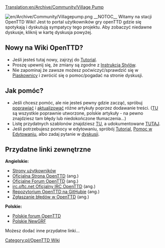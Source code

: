 [[Translation:en/Archive/Community/Village Pump]]

[[File:en/Archive/Community/Villagepump.png|right]]
__NOTOC__
Witamy na stacji OpenTTD Wiki! Jest to portal użytkowników gry openTTD gdzie się spotykają i dyskutują sympatycy tego projektu. Aby zobaczyć niedawne dyskusje, kliknij w kartę dyskusja powyżej.


==Nowy na Wiki OpenTTD? == 
* Jeśli jesteś tutaj nowy, zajrzyj do [[en/Tutorial|Tutorial]].
* Proszę upewnij się, że zmiany są zgodne z [[pl/Wiki/Instrukcja Stylów|Instrukcją Stylów]].
* Nie zapominaj że zawsze możesz poćwiczyć/sprawdzić się w [[en/Sandbox|Piaskownicy]] i zwrócić się o pomoc/pogadać na stronie dyskusji.

==Jak pomóc?==
* Jeśli chcesz pomóc, ale nie jesteś pewny gdzie zacząć, spróbuj [[:Category:pl/Artykuły do rozbudowy|poprawiać]] i [[:Category:pl/Community/Artykuły do zaktualizowania|aktualizować]] różne artykuły poprzez dodawanie treści. ([http://wiki.openttd.org/Category:Artykuły_w_języku_polskim/Pl TU] są wszystkie poprawnie utworzone, polskie artykuły - na pewno znajdziesz tam błędy lub niedokończone tłumaczenia...)
* Listę przydatnych szablonów znajdziesz [[:Category:pl/Szablony|TU]], a udokumentowane [[pl/Wiki/Szablony|TUTAJ]].
* Jeśli potrzebujesz pomocy w edytowaniu, spróbój [[en/Tutorial|Tutorial]], [[pl/Pomoc przy edycji|Pomoc w Edytowaniu]], albo zadaj pytanie w [http://wiki.openttd.org/?title=OpenTTD_talk:Stacja/Pl&action=edit dyskusji].

== Przydatne linki zewnętrzne ==
'''Angielskie:'''
* [[:Category:en/Users|Strony użytkowników]]
* [https://www.openttd.org/ Oficjalna Strona OpenTTD] (ang.)
* [https://www.forum.openttd.org Oficjalne Forum OpenTTD] (ang.)
* [irc://irc.oftc.net/openttd irc.oftc.net Oficjalny IRC OpenTTD] (ang.)
* [https://github.com/OpenTTD/OpenTTD Repozytorium OpenTTD na GitHubie] (ang.)
* [https://github.com/OpenTTD/OpenTTD/issues Zgłaszanie błędów w OpenTTD] (ang.)
'''Polskie:'''
* [https://openttd-polska.pl/ Polskie forum OpenTTD]
* [https://dev.openttdcoop.org/projects/polish Polskie NewGRF]
Możesz dodać inne przydatne linki...
[[Category:pl/OpenTTD Wiki]]